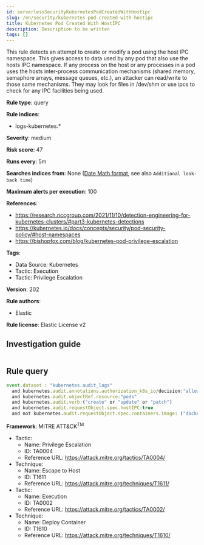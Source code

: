 ```yaml
---
id: serverlessSecurityKubernetesPodCreatedWithHostipc
slug: /en/security/kubernetes-pod-created-with-hostipc
title: Kubernetes Pod Created With HostIPC
description: Description to be written
tags: []
---
```


<div id="kubernetes-pod-created-with-hostipc"></div>

This rule detects an attempt to create or modify a pod using the host IPC namespace. This gives access to data used by any pod that also use the hosts IPC namespace. If any process on the host or any processes in a pod uses the hosts inter-process communication mechanisms (shared memory, semaphore arrays, message queues, etc.), an attacker can read/write to those same mechanisms. They may look for files in /dev/shm or use ipcs to check for any IPC facilities being used.

**Rule type**: query

**Rule indices**: 

* logs-kubernetes.*

**Severity**: medium

**Risk score**: 47

**Runs every**: 5m

**Searches indices from**: None ([Date Math format](((ref))/common-options.html#date-math), see also <DocLink id="serverlessSecurityRulesUiCreate" section="set-the-rules-schedule">`Additional look-back time`</DocLink>)

**Maximum alerts per execution**: 100

**References**: 

* https://research.nccgroup.com/2021/11/10/detection-engineering-for-kubernetes-clusters/#part3-kubernetes-detections
* https://kubernetes.io/docs/concepts/security/pod-security-policy/#host-namespaces
* https://bishopfox.com/blog/kubernetes-pod-privilege-escalation

**Tags**: 

* Data Source: Kubernetes
* Tactic: Execution
* Tactic: Privilege Escalation

**Version**: 202

**Rule authors**: 

* Elastic

**Rule license**: Elastic License v2

## Investigation guide

```markdown

```

## Rule query

```js
event.dataset : "kubernetes.audit_logs"
  and kubernetes.audit.annotations.authorization_k8s_io/decision:"allow"
  and kubernetes.audit.objectRef.resource:"pods"
  and kubernetes.audit.verb:("create" or "update" or "patch")
  and kubernetes.audit.requestObject.spec.hostIPC:true
  and not kubernetes.audit.requestObject.spec.containers.image: ("docker.elastic.co/beats/elastic-agent:8.4.0")

```

**Framework**: MITRE ATT&CK<sup>TM</sup>

* Tactic:
    * Name: Privilege Escalation
    * ID: TA0004
    * Reference URL: https://attack.mitre.org/tactics/TA0004/
* Technique:
    * Name: Escape to Host
    * ID: T1611
    * Reference URL: https://attack.mitre.org/techniques/T1611/
* Tactic:
    * Name: Execution
    * ID: TA0002
    * Reference URL: https://attack.mitre.org/tactics/TA0002/
* Technique:
    * Name: Deploy Container
    * ID: T1610
    * Reference URL: https://attack.mitre.org/techniques/T1610/


